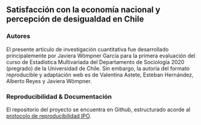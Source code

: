 
## Satisfacción con la economía nacional y percepción de desigualdad en Chile


### Autores

El presente artículo de investigación cuantitativa fue desarrollado principalemente por Javiera Wömpner García para la primera evaluación del curso de Estadística Multivaríada del Departamento de Sociología 2020 (pregrado) de la Universidad de Chile. Sin embargo, la autoría del formato reproducible y  adaptación web es de Valentina Astete, Esteban Hernández, Alberto Reyes y Javiera Wömpner. 

### Reproducibilidad & Documentación

El repositorio del proyecto se encuentra en Github, estructurado acorde al [protocolo de reproducibilidad IPO](https://juancarloscastillo.github.io/ipo/).